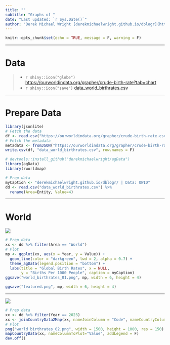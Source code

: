 ```yaml
---
title: ""
subtitle: "Graphs of "
date: "Last updated: `r Sys.Date()`"
author: "Derek Michael Wright [derekmichaelwright.github.io/dblogr](https://derekmichaelwright.github.io/dblogr/) <derek.wright@usask.ca>"
---
```


```r
knitr::opts_chunk$set(echo = TRUE, message = F, warning = F)
```

---

# Data

> - `r shiny::icon("globe")` [https://ourworldindata.org/grapher/crude-birth-rate?tab=chart](https://ourworldindata.org/grapher/crude-birth-rate?tab=chart){target="_blank"}
> - `r shiny::icon("save")` [data_world_birthrates.csv](data_world_birthrates.csv)

---

# Prepare Data

```r
library(jsonlite)
# Fetch the data
df <- read.csv("https://ourworldindata.org/grapher/crude-birth-rate.csv?v=1&csvType=full&useColumnShortNames=true")
# Fetch the metadata
metadata <- fromJSON("https://ourworldindata.org/grapher/crude-birth-rate.metadata.json?v=1&csvType=full&useColumnShortNames=true")
write.csv(df, "data_world_birthrates.csv", row.names = F)
```

```r
# devtools::install_github("derekmichaelwright/agData")
library(agData)
library(rworldmap)
```

```r
# Prep data
myCaption <- "derekmichaelwright.github.io/dblogr/ | Data: OWID"
dd <- read.csv("data_world_birthrates.csv") %>%
  rename(Area=Entity, Value=4)
```

---

# World

![](world_birthrates_01.png)

```r
# Prep data
xx <- dd %>% filter(Area == "World")
# Plot
mp <- ggplot(xx, aes(x = Year, y = Value)) +
  geom_line(color = "darkgreen", lwd = 2, alpha = 0.7) +
  theme_agData(legend.position = "bottom") +
  labs(title = "Global Birth Rates", x = NULL,
       y = "Births Per 1000 People", caption = myCaption)
ggsave("world_birthrates_01.png", mp, width = 6, height = 4)
```

```r
ggsave("featured.png", mp, width = 6, height = 4)
```

---

![](world_birthrates_02.png)

```r
# Prep data
xx <- dd %>% filter(Year == 2023)
xx <- joinCountryData2Map(xx, nameJoinColumn = "Code", nameCountryColumn = "Area")
# Plot
png("world_birthrates_02.png", width = 1500, height = 1000, res = 150)
mapCountryData(xx, nameColumnToPlot="Value", addLegend = F)
dev.off()
```
